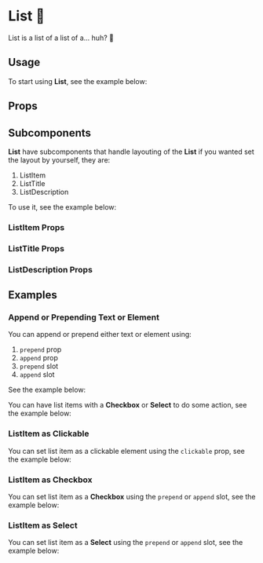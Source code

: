 

<Meta title="Components/List" of={ListStories} />

# List 📑
List is a list of a list of a... huh? 🤨

## Usage
To start using **List**, see the example below:

<Canvas of={ListStories.DocUsage} />

## Props
<ArgTypes of={List} />

## Subcomponents
**List** have subcomponents that handle layouting of the **List** if you wanted set the layout by yourself, they are:

1. ListItem
2. ListTitle
3. ListDescription

To use it, see the example below:

<Canvas of={ListStories.DocSubcomponents} />

### ListItem Props
<ArgTypes of={ListItem} />

### ListTitle Props
<ArgTypes of={ListTitle} />

### ListDescription Props
<ArgTypes of={ListDescription} />

## Examples
### Append or Prepending Text or Element
You can append or prepend either text or element using:

1. `prepend` prop
2. `append` prop
3. `prepend` slot
4. `append` slot

See the example below:

<Canvas of={ListStories.DocAppendPrepend} />

You can have list items with a **Checkbox** or **Select** to do some action, see the example below:

### ListItem as Clickable
You can set list item as a clickable element using the `clickable` prop, see the example below:

<Canvas of={ListStories.DocClickable} />

### ListItem as Checkbox
You can set list item as a **Checkbox** using the `prepend` or `append` slot, see the example below:

<Canvas of={ListStories.DocCheckbox} />

### ListItem as Select
You can set list item as a **Select** using the `prepend` or `append` slot, see the example below:

<Canvas of={ListStories.DocSelect} />
